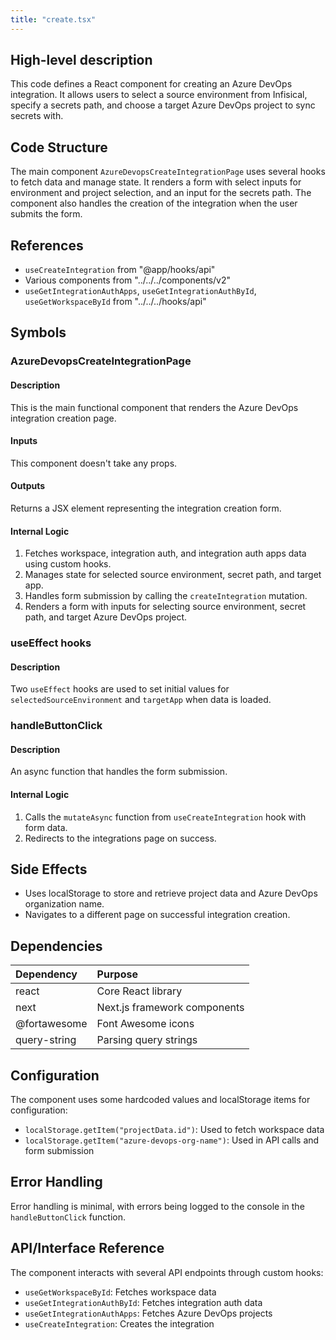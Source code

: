 ```yaml
---
title: "create.tsx"
---
```


## High-level description
This code defines a React component for creating an Azure DevOps integration. It allows users to select a source environment from Infisical, specify a secrets path, and choose a target Azure DevOps project to sync secrets with.

## Code Structure
The main component `AzureDevopsCreateIntegrationPage` uses several hooks to fetch data and manage state. It renders a form with select inputs for environment and project selection, and an input for the secrets path. The component also handles the creation of the integration when the user submits the form.

## References
- `useCreateIntegration` from "@app/hooks/api"
- Various components from "../../../components/v2"
- `useGetIntegrationAuthApps`, `useGetIntegrationAuthById`, `useGetWorkspaceById` from "../../../hooks/api"

## Symbols

### AzureDevopsCreateIntegrationPage
#### Description
This is the main functional component that renders the Azure DevOps integration creation page.

#### Inputs
This component doesn't take any props.

#### Outputs
Returns a JSX element representing the integration creation form.

#### Internal Logic
1. Fetches workspace, integration auth, and integration auth apps data using custom hooks.
2. Manages state for selected source environment, secret path, and target app.
3. Handles form submission by calling the `createIntegration` mutation.
4. Renders a form with inputs for selecting source environment, secret path, and target Azure DevOps project.

### useEffect hooks
#### Description
Two `useEffect` hooks are used to set initial values for `selectedSourceEnvironment` and `targetApp` when data is loaded.

### handleButtonClick
#### Description
An async function that handles the form submission.

#### Internal Logic
1. Calls the `mutateAsync` function from `useCreateIntegration` hook with form data.
2. Redirects to the integrations page on success.

## Side Effects
- Uses localStorage to store and retrieve project data and Azure DevOps organization name.
- Navigates to a different page on successful integration creation.

## Dependencies
| Dependency | Purpose |
|:-----------|:--------|
| react | Core React library |
| next | Next.js framework components |
| @fortawesome | Font Awesome icons |
| query-string | Parsing query strings |

## Configuration
The component uses some hardcoded values and localStorage items for configuration:
- `localStorage.getItem("projectData.id")`: Used to fetch workspace data
- `localStorage.getItem("azure-devops-org-name")`: Used in API calls and form submission

## Error Handling
Error handling is minimal, with errors being logged to the console in the `handleButtonClick` function.

## API/Interface Reference
The component interacts with several API endpoints through custom hooks:
- `useGetWorkspaceById`: Fetches workspace data
- `useGetIntegrationAuthById`: Fetches integration auth data
- `useGetIntegrationAuthApps`: Fetches Azure DevOps projects
- `useCreateIntegration`: Creates the integration